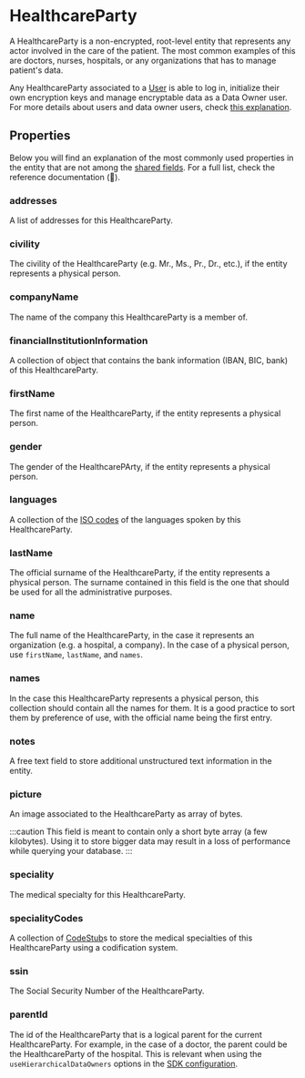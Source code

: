 # HealthcareParty

A HealthcareParty is a non-encrypted, root-level entity that represents any actor involved in the care of the patient.
The most common examples of this are doctors, nurses, hospitals, or any organizations that has to manage patient's data.

Any HealthcareParty associated to a [User](/explanations/data-model/user) is able to log in, initialize their own
encryption keys and manage encryptable data as a Data Owner user. For more details about users and data owner users,
check [this explanation](/explanations/end-to-end-encryption/data-owners-and-access-control).

## Properties

Below you will find an explanation of the most commonly used properties in the entity that are not among the
[shared fields](/explanations/data-model/#shared-fields). For a full list, check the reference documentation (:construction:).

### addresses
A list of addresses for this HealthcareParty.

### civility
The civility of the HealthcareParty (e.g. Mr., Ms., Pr., Dr., etc.), if the entity represents a physical person.

### companyName
The name of the company this HealthcareParty is a member of.

### financialInstitutionInformation
A collection of object that contains the bank information (IBAN, BIC, bank) of this HealthcareParty.

### firstName
The first name of the HealthcareParty, if the entity represents a physical person.

### gender
The gender of the HealthcarePArty, if the entity represents a physical person.

### languages
A collection of the [ISO codes](https://www.loc.gov/standards/iso639-2/ISO-639-2_8859-1.txt) of the languages spoken by
this HealthcareParty.

### lastName
The official surname of the HealthcareParty, if the entity represents a physical person. The surname contained in this
field is the one that should be used for all the administrative purposes.

### name
The full name of the HealthcareParty, in the case it represents an organization (e.g. a hospital, a company). In the case
of a physical person, use `firstName`, `lastName`, and `names`.

### names
In the case this HealthcareParty represents a physical person, this collection should contain all the names for them.
It is a good practice to sort them by preference of use, with the official name being the first entry.

### notes
A free text field to store additional unstructured text information in the entity.

### picture
An image associated to the HealthcareParty as array of bytes.

:::caution
This field is meant to contain only a short byte array (a few kilobytes). Using it to store bigger data may result in
a loss of performance while querying your database.
:::

### speciality
The medical specialty for this HealthcareParty.

### specialityCodes
A collection of [CodeStub](/explanations/data-model/codestub)s to store the medical specialties of this
HealthcareParty using a codification system.

### ssin
The Social Security Number of the HealthcareParty.

### parentId
The id of the HealthcareParty that is a logical parent for the current HealthcareParty. For example, in the case of a
doctor, the parent could be the HealthcareParty of the hospital. This is relevant when using the `useHierarchicalDataOwners`
options in the [SDK configuration](/how-to/initialize-the-sdk/#cryptography-configurations).
